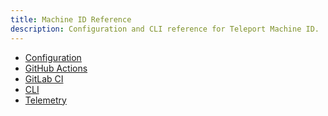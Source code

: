 ```yaml
---
title: Machine ID Reference
description: Configuration and CLI reference for Teleport Machine ID.
---
```


- [Configuration](./reference/configuration.mdx)
- [GitHub Actions](./reference/github-actions.mdx)
- [GitLab CI](./reference/gitlab.mdx)
- [CLI](../reference/cli.mdx#tbot)
- [Telemetry](./reference/telemetry.mdx)
